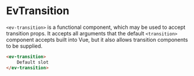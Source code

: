 
<Meta title="Components/Transitions/EvTransition" />

# EvTransition

`<ev-transition>` is a functional component, which may be used to accept transition props.
It accepts all arguments that the default `<transition>` component accepts built into Vue,
but it also allows transition components to be supplied.

```html
<ev-transition>
    Default slot
</ev-transition>
```
